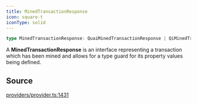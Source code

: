 ```yaml
---
title: MinedTransactionResponse
icon: square-t
iconType: solid
---
```


```ts
type MinedTransactionResponse: QuaiMinedTransactionResponse | QiMinedTransactionResponse;
```

A **MinedTransactionResponse** is an interface representing a transaction which has been mined and allows for a type
guard for its property values being defined.

## Source

[providers/provider.ts:1431](https://github.com/dominant-strategies/quais.js/blob/af7f840a0304b482e2774523ff8e2af8a7b04041/src/providers/provider.ts#L1431)
